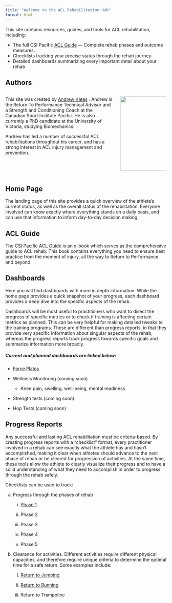 ```yaml
---
title: "Welcome to the ACL Rehabilitation Hub"
formal: html
---
```


This site contains resources, guides, and tools for ACL rehabilitation, including:

-   The full CSI Pacific [ACL Guide](guide.qmd) — Complete rehab phases and outcome measures.
-   Checklists tracking your precise status through the rehab journey
-   Detailed dashboards summarizing every important detail about your rehab

## Authors

::::: columns
::: {.column width="70%"}
This site was created by [Andrew Kates](https://github.com/AKates717) . Andrew is the Return To Performance Technical Advisor and a Strength and Conditioning Coach at the Canadian Sport Institute Pacific. He is also currently a PhD candidate at the University of Victoria, studying Biomechanics.

Andrew has led a number of successful ACL rehabilitations throughout his career, and has a strong interest in ACL injury management and prevention.
:::

::: {.column width="30%" fig-align="right"}
![](images/M&J-76-1.jpg){width="232"}
:::
:::::

## Home Page

The landing page of this site provides a quick overview of the athlete's current status, as well as the overall status of the rehabilitation. Everyone involved can know exactly where everything stands on a daily basis, and can use that information to inform day-to-day decision making.

## ACL Guide

The [CSI Pacific ACL Guide](guide.qmd "ACL Guide") is an e-book which serves as the comprehensive guide to ACL rehab. This book contains everything you need to ensure best practice from the moment of injury, all the way to Return to Performance and beyond.

## Dashboards

Here you will find dashboards with more in depth information. While the home page provides a quick snapshot of your progress, each dashboard provides a deep dive into the specific aspects of the rehab.

Dashboards will be most useful to practitioners who want to disect the progress of specific metrics or to check if training is affecting certain metrics as planned. This can be very helpful for making detailed tweaks to the training programs. These are different than progress reports, in that they provide very specific information about singular aspects of the rehab, whereas the progress reports track progress towards specific goals and summarize information more broadly.

##### Current and planned dashboards are linked below:

-   [Force Plates](dashboard1.qmd)

-   Wellness Monitoring (coming soon)

    -   Knee pain, swelling, well-being, mental readiness

-   Strength tests (coming soon)

-   Hop Tests (coming soon)

## Progress Reports

Any successful and lasting ACL rehabilitation must be criteria-based. By creating progress reports with a "checklist" format, every practitioner involved in a rehab can see exactly what the athlete has and hasn't accomplished, making it clear when athletes should advance to the next phase of rehab or be cleared for progression of activities. At the same time, these tools allow the athlete to clearly visualize their progress and to have a solid understanding of what they need to accomplish in order to progress through the rehab safely.

Checklists can be used to track:

a.  Progress through the phases of rehab

    i.  [Phase 1](checklists/phase1_checklist.qmd)

    ii. Phase 2

    iii. Phase 3

    iv. Phase 4

    v.  Phase 5

b.  Clearance for activities. Different activities require different physical capacities, and therefore require unique criteria to determine the optimal time for a safe return. Some examples include:

    i.  [Return to Jumping](checklists/return_to_jump_checklist.qmd)

    ii. [Return to Running](checklists/return_to_run_checklist.qmd)

    iii. Return to Trampoline
